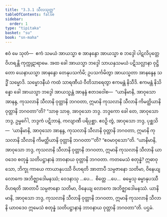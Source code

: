 ```yaml
---
title: "3.3.1 သီလသုတ္တ"
tableOfContents: false
sidebar:
  order: 1
type: "tipitaka"
basket: "su"
book: "sn-maha"
---
```



<DynamicBreadcrumb />

<Division number="387" book="sn-maha">

<Paragraph number="862" book="sn-maha">
ဧဝံ မေ သုတံ—  ဧကံ သမယံ အာယသ္မာ စ အာနန္ဒော အာယသ္မာ စ ဘဒ္ဒေါ ပါဋလိပုတ္တေ ဝိဟရန္တိ ကုက္ကုဋာရာမေ. အထ ခေါ အာယသ္မာ ဘဒ္ဒေါ သာယနှသမယံ ပဋိသလ္လာနာ ဝုဋ္ဌိတော ယေနာယသ္မာ အာနန္ဒော တေနုပသင်္ကမိ; ဥပသင်္ကမိတွာ အာယသ္မတာ အာနန္ဒေန သဒ္ဓိံ သမ္မောဒိ. သမ္မောဒနီယံ ကထံ သာရဏီယံ ဝီတိသာရေတွာ ဧကမန္တံ နိသီဒိ. ဧကမန္တံ နိသိန္နော ခေါ အာယသ္မာ ဘဒ္ဒေါ အာယသ္မန္တံ အာနန္ဒံ ဧတဒဝေါစ—  “ယာနိမာနိ, အာဝုသော အာနန္ဒ, ကုသလာနိ သီလာနိ ဝုတ္တာနိ ဘဂဝတာ, ဣမာနိ ကုသလာနိ သီလာနိ ကိမတ္ထိယာနိ ဝုတ္တာနိ ဘဂဝတာ”တိ?
</Paragraph>

<Paragraph number="863" book="sn-maha">
“သာဓု သာဓု, အာဝုသော ဘဒ္ဒ. ဘဒ္ဒကော ခေါ တေ, အာဝုသော ဘဒ္ဒ, ဥမ္မင်္ဂေါ, ဘဒ္ဒကံ ပဋိဘာနံ, ကလျာဏီ ပရိပုစ္ဆာ. ဧဝဉှိ တွံ, အာဝုသော ဘဒ္ဒ, ပုစ္ဆသိ—  ‘ယာနိမာနိ, အာဝုသော အာနန္ဒ, ကုသလာနိ သီလာနိ ဝုတ္တာနိ ဘဂဝတာ, ဣမာနိ ကုသလာနိ သီလာနိ ကိမတ္ထိယာနိ ဝုတ္တာနိ ဘဂဝတာ’”တိ? “ဧဝမာဝုသော”တိ. “ယာနိမာနိ, အာဝုသော ဘဒ္ဒ, ကုသလာနိ သီလာနိ ဝုတ္တာနိ ဘဂဝတာ, ဣမာနိ ကုသလာနိ သီလာနိ ယာဝဒေဝ စတုန္နံ သတိပဋ္ဌာနာနံ ဘာဝနာယ ဝုတ္တာနိ ဘဂဝတာ.
</Paragraph>

<Paragraph number="864" book="sn-maha">
ကတမေသံ စတုန္နံ? ဣဓာဝုသော, ဘိက္ခု ကာယေ ကာယာနုပဿီ ဝိဟရတိ အာတာပီ သမ္ပဇာနော သတိမာ, ဝိနေယျ လောကေ အဘိဇ္ဈာဒေါမနဿံ; ဝေဒနာသု …ပေ…  စိတ္တေ …ပေ…  ဓမ္မေသု ဓမ္မာနုပဿီ ဝိဟရတိ အာတာပီ သမ္ပဇာနော သတိမာ, ဝိနေယျ လောကေ အဘိဇ္ဈာဒေါမနဿံ. ယာနိမာနိ, အာဝုသော ဘဒ္ဒ, ကုသလာနိ သီလာနိ ဝုတ္တာနိ ဘဂဝတာ, ဣမာနိ ကုသလာနိ သီလာနိ ယာဝဒေဝ ဣမေသံ စတုန္နံ သတိပဋ္ဌာနာနံ ဘာဝနာယ ဝုတ္တာနိ ဘဂဝတာ”တိ.

</Paragraph>
</Division>

<Paragraph number="865" type="center" book="sn-maha">
ပဌမံ.
</Paragraph>